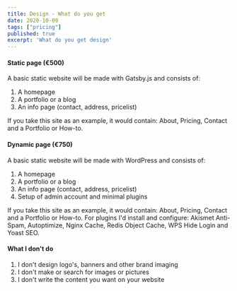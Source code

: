 ```yaml
---
title: Design - What do you get
date: 2020-10-09
tags: ["pricing"]
published: true
excerpt: 'What do you get design'
---
```


#### Static page (€500)

A basic static website will be made with Gatsby.js and consists of:

1. A homepage
2. A portfolio or a blog
3. An info page (contact, address, pricelist)

If you take this site as an example, it would contain: About, Pricing, Contact and a Portfolio or How-to.

#### Dynamic page (€750)

A basic static website will be made with WordPress and consists of:

1. A homepage
2. A portfolio or a blog
3. An info page (contact, address, pricelist)
4. Setup of admin account and minimal plugins

If you take this site as an example, it would contain: About, Pricing, Contact and a Portfolio or How-to. For plugins I'd install and configure: Akismet Anti-Spam, Autoptimize, Nginx Cache, Redis Object Cache, WPS Hide Login and Yoast SEO.

#### What I don't do

1. I don't design logo's, banners and other brand imaging
2. I don't make or search for images or pictures
3. I don't write the content you want on your website